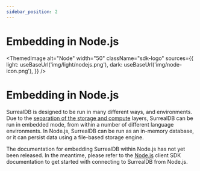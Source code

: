 ```yaml
---
sidebar_position: 2
---
```



# Embedding in Node.js

<ThemedImage
  alt="Node"
  width="50"
  className="sdk-logo"
  sources={{
    light: useBaseUrl('img/light/nodejs.png'),
    dark: useBaseUrl('img/node-icon.png'),
  }}
/>

# Embedding in Node.js

SurrealDB is designed to be run in many different ways, and environments. Due to the [separation of the storage and compute](/docs/surrealdb/introduction/architecture) layers, SurrealDB can be run in embedded mode, from within a number of different language environments. In Node.js, SurrealDB can be run as an in-memory database, or it can persist data using a file-based storage engine. 

The documentation for embedding SurrealDB within Node.js has not yet been released. In the meantime, please refer to the [Node.js](/docs/surrealdb/integration/sdks/nodejs) client SDK documentation to get started with connecting to SurrealDB from Node.js.